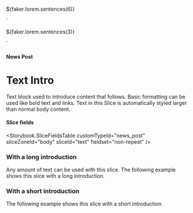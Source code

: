 


  <p>${faker.lorem.sentences(6)}</p>
`

  <p>${faker.lorem.sentences(3)}</p>
`

<Meta title="News Posts/Text Intro" />

#### News Post

# Text Intro

Text block used to introduce content that follows. Basic formatting can be used
like bold text and links. Text in this Slice is automatically styled larger
than normal body content.

#### Slice fields

<Storybook.SliceFieldsTable
  customTypeId="news_post"
  sliceZoneId="body"
  sliceId="text"
  fieldset="non-repeat"
/>

### With a long introduction

Any amount of text can be used with this slice. The following example shows
this slice with a long introduction.

<Canvas withSource="none">
  <Story name="With a long introduction">
    <ProjectBodyTextIntro nextSharesBg={false} textHTML={longTextHTML} />
  </Story>
</Canvas>

### With a short introduction

The following example shows this slice with a short introduction.

<Canvas withSource="none">
  <Story name="With a short introduction">
    <ProjectBodyTextIntro nextSharesBg={false} textHTML={shortTextHTML} />
  </Story>
</Canvas>
